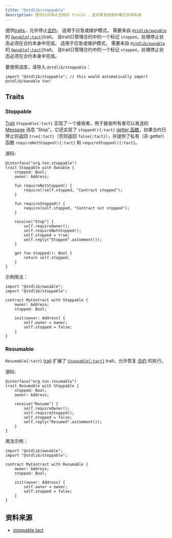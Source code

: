 ```yaml
---
title: "@stdlib/stoppable"
description: 提供允许停止合同的 traits ，这对紧急或维护模式非常有用
---
```


提供[traits](/zh-cn/book/types#composite-types)，允许停止[合约](/zh-cn/book/contracts)。 适用于应急或维护模式。 需要来自 [`@stdlib/ownable`](/zh-cn/ref/stdlib-ownable) 的 [`Ownable{:tact}`](/zh-cn/ref/stdlib-ownable#ownable)trait。 该trait只管理合约中的一个标记 `stopped`，处理停止状态必须在合约本身中完成。 适用于应急或维护模式。 需要来自 [`@stdlib/ownable`](/ref/stdlib-ownable) 的 [`Ownable{:tact}`](/ref/stdlib-ownable#ownable)trait。 该trait只管理合约中的一个标记 `stopped`，处理停止状态必须在合约本身中完成。

要使用该库，请导入 `@stdlib/stoppable`：

```tact
import "@stdlib/stoppable"; // this would automatically import @stdlib/ownable too!
```

## Traits

### Stoppable

[Trait](/zh-cn/book/types#composite-types) `Stoppable{:tact}` 实现了一个接收者，用于接收所有者可以发送的 [Message](/zh-cn/book/structs-and-messages#messages) 消息 "Stop"。它还实现了 `stopped(){:tact}` [getter 函数](/zh-cn/book/functions#getter-functions)，如果合约已停止则返回 `true{:tact}`（否则返回 `false{:tact}`），并提供了私有（非 getter）函数 `requireNotStopped(){:tact}` 和 `requireStopped(){:tact}`。

源码:

```tact
@interface("org.ton.stoppable")
trait Stoppable with Ownable {
    stopped: Bool;
    owner: Address;

    fun requireNotStopped() {
        require(!self.stopped, "Contract stopped");
    }

    fun requireStopped() {
        require(self.stopped, "Contract not stopped");
    }

    receive("Stop") {
        self.requireOwner();
        self.requireNotStopped();
        self.stopped = true;
        self.reply("Stopped".asComment());
    }

    get fun stopped(): Bool {
        return self.stopped;
    }
}
```

示例用法：

```tact /Stoppable/
import "@stdlib/ownable";
import "@stdlib/stoppable";

contract MyContract with Stoppable {
    owner: Address;
    stopped: Bool;

    init(owner: Address) {
        self.owner = owner;
        self.stopped = false;
    }
}
```

### Resumable

`Resumable{:tact}` [trait](/zh-cn/book/types#composite-types) 扩展了 [`Stoppable{:tact}`](#stoppable) trait，允许恢复 [合约](/zh-cn/book/contracts) 的执行。

源码:

```tact
@interface("org.ton.resumable")
trait Resumable with Stoppable {
    stopped: Bool;
    owner: Address;

    receive("Resume") {
        self.requireOwner();
        self.requireStopped();
        self.stopped = false;
        self.reply("Resumed".asComment());
    }
}
```

用法示例：

```tact /Resumable/
import "@stdlib/ownable";
import "@stdlib/stoppable";

contract MyContract with Resumable {
    owner: Address;
    stopped: Bool;

    init(owner: Address) {
        self.owner = owner;
        self.stopped = false;
    }
}
```

## 资料来源

- [stoppable.tact](https://github.com/tact-lang/tact/blob/61541b7783098e1af669faccd7d2334c10981c72/stdlib/libs/stoppable.tact)
